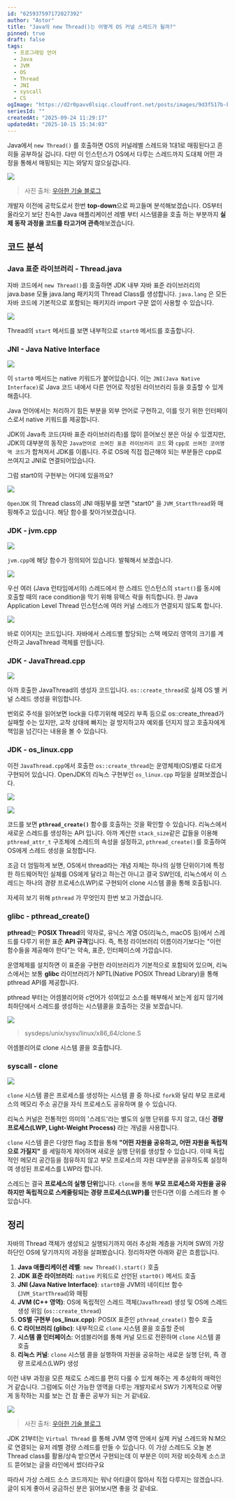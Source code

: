 ```yaml
---
id: "625937597172027392"
author: "Astor"
title: "Java의 new Thread()는 어떻게 OS 커널 스레드가 될까?"
pinned: true
draft: false
tags:
  - 프로그래밍 언어
  - Java
  - JVM
  - OS
  - Thread
  - JNI
  - syscall
  - CS
ogImage: "https://d2r0pavv0lsiqc.cloudfront.net/posts/images/9d3f517b-b4c3-4a91-a04d-048f749777e8.webp"
seriesId: ""
createdAt: "2025-09-24 11:29:17"
updatedAt: "2025-10-15 15:34:03"
---
```



Java에서 `new Thread()` 를 호출하면 OS의 커널레벨 스레드와 1대1로 매핑된다고 흔히들 공부하실 겁니다. 다만 이 인스턴스가 OS에서 다루는 스레드까지 도대체 어떤 과정을 통해서 매핑되는 지는 와닿지 않으실겁니다.

![](https://d2r0pavv0lsiqc.cloudfront.net/projects/images/96eefee4-e375-47ec-872c-53f355115a68.webp)

> 사진 출처: [우아한 기술 블로그](https://techblog.woowahan.com/15398/)

개발자 이전에 공학도로서 한번 **top-down**으로 파고들며 분석해보겠습니다. OS부터 올라오기 보단 친숙한 Java 애플리케이션 레벨 부터 시스템콜을 호출 하는 부분까지 **실제 동작 과정을 코드를 타고가며 관측**해보겠습니다.

## 코드 분석

### Java 표준 라이브러리 - Thread.java

자바 코드에서 `new Thread()`를 호출하면 JDK 내부 자바 표준 라이브러리의 java.base 모듈 java.lang 패키지의 Thread Class를 생성합니다. `java.lang` 은 모든 자바 코드에 기본적으로 포함되는 패키지라 import 구문 없이 사용할 수 있습니다.

![](https://d2r0pavv0lsiqc.cloudfront.net/projects/images/8133af8b-2b24-44a9-9490-98d2e579338a.webp)

Thread의 `start` 메서드를 보면 내부적으로 `start0` 메서드를 호출합니다.&#x20;

### JNI - Java Native Interface

![](https://d2r0pavv0lsiqc.cloudfront.net/projects/images/6c2be356-7192-4a14-8397-fbefd846db23.webp)

이 `start0` 메서드는 native 키워드가 붙어있습니다. 이는 `JNI(Java Native Interface)`로 Java 코드 내에서 다른 언어로 작성된 라이브러리 등을 호출할 수 있게 해줍니다.&#x20;

Java 언어에서는 처리하기 힘든 부분을 외부 언어로 구현하고, 이를 잇기 위한 인터페이스로서 native 키워드를 제공합니다.

JDK의 Java측 코드(자바 표준 라이브러리측)를 많이 뜯어보신 분은 아실 수 있겠지만, JDK의 대부분의 동작은 `Java언어로 쓰여진 표준 라이브러리 코드` 와 `cpp로 쓰여진 코어영역 코드`가 합쳐져서 JDK를 이룹니다. 주로 OS에 직접 접근해야 되는 부분들은 cpp로 쓰여지고 JNI로 연결되어있습니다.

그럼 start0의 구현부는 어디에 있을까요?

![](https://d2r0pavv0lsiqc.cloudfront.net/projects/images/3e506ff3-2d1b-4fb9-aeca-1cc2684c76bd.webp)

`OpenJDK` 의 Thread class의 JNI 매핑부를 보면  "start0" 을 `JVM_StartThread`와 매핑해주고 있습니다. 해당 함수를 찾아가보겠습니다.

### JDK - jvm.cpp

![](https://d2r0pavv0lsiqc.cloudfront.net/projects/images/40e6e8b1-e381-4cdf-8bb3-051a975efdb8.webp)

`jvm.cpp`에 해당 함수가 정의되어 있습니다. 발췌해서 보겠습니다.

![](https://d2r0pavv0lsiqc.cloudfront.net/projects/images/af387d89-f601-479c-a156-329135e07108.webp)

우선 여러 (Java 런타임에서의) 스레드에서 한 스레드 인스턴스의 `start()`를 동시에 호출할 때의 race condition을 막기 위해 뮤텍스 락을 취득합니다. 한 Java Application Level Thread 인스턴스에 여러 커널 스레드가 연결되지 않도록 합니다.

![](https://d2r0pavv0lsiqc.cloudfront.net/projects/images/ba7e549b-b8ec-45b8-860f-30ca08b7191c.webp)

바로 이어지는 코드입니다. 자바에서 스레드별 할당되는 스택 메모리 영역의 크기를 계산하고 JavaThread 객체를 만듭니다.

### JDK - JavaThread.cpp

![](https://d2r0pavv0lsiqc.cloudfront.net/projects/images/359e7e18-7418-480f-bb70-01b6824ecd3a.webp)

아까 호출한 JavaThread의 생성자 코드입니다. `os::create_thread`로 실제 OS 별 커널 스레드 생성을 위임합니다.

번외로 주석을 읽어보면 lock을 다루기위해 메모리 부족 등으로 os::create\_thread가 실패할 수는 있지만, 교착 상태에 빠지는 걸 방지하고자 예외를 던지지 않고 호출자에게 책임을 넘긴다는 내용을 볼 수 있습니다.

### JDK - os\_linux.cpp

이전 `JavaThread.cpp`에서 호출한 `os::create_thread`는 운영체제(OS)별로 다르게 구현되어 있습니다. OpenJDK의 리눅스 구현부인 `os_linux.cpp` 파일을 살펴보겠습니다.

![](https://d2r0pavv0lsiqc.cloudfront.net/projects/images/f4b7f991-b4fb-4674-9fd4-4658f340a866.webp)

![](https://d2r0pavv0lsiqc.cloudfront.net/projects/images/f1fa0222-e3e9-415a-9604-012987735e46.webp)

코드를 보면 **`pthread_create()`** 함수를 호출하는 것을 확인할 수 있습니다. 리눅스에서 새로운 스레드를 생성하는 API 입니다. 아까 계산한 `stack_size`같은 값들을 이용해 `pthread_attr_t` 구조체에 스레드의 속성을 설정하고, `pthread_create()`를 호출하여 OS에게 스레드 생성을 요청합니다.

조금 더 엄밀하게 보면, OS에서 thread라는 개념 자체는 하나의 실행 단위이기에 특정한 하드웨어적인 실체를 OS에게 달라고 하는건 아니고 결국 SW인데, 리눅스에서 이 스레드는 하나의 경량 프로세스(LWP)로 구현되어 clone 시스템 콜을 통해 호출됩니다.

자세히 보기 위해 `pthread` 가 무엇인지 한번 보고 가겠습니다.

### glibc - pthread\_create()

**pthread**는 **POSIX Thread**의 약자로, 유닉스 계열 OS(리눅스, macOS 등)에서 스레드를 다루기 위한 표준 **API 규격**입니다. 즉, 특정 라이브러리 이름이라기보다는 "이런 함수들을 제공해야 한다"는 약속, 표준, 인터페이스에 가깝습니다.

운영체제를 설치하면 이 표준을 구현한 라이브러리가 기본적으로 포함되어 있으며, 리눅스에서는 보통 **glibc** 라이브러리가 NPTL(Native POSIX Thread Library)을 통해 pthread API를 제공합니다.

pthread 부터는 어셈블리어와 c언어가 섞여있고 소스를 해부해서 보는게 쉽지 않기에 최하단에서 스레드를 생성하는 시스템콜을 호출하는 것을 보겠습니다.

![](https://d2r0pavv0lsiqc.cloudfront.net/projects/images/a5f99759-02ce-449b-9477-7301e22870d0.webp)

> sysdeps/unix/sysv/linux/x86\_64/clone.S

어셈블리어로 clone 시스템 콜을 호출합니다.

### syscall - clone

![](https://d2r0pavv0lsiqc.cloudfront.net/projects/images/e124c2b7-4ac4-4b75-9bf8-bc91efca918b.webp)

`clone` 시스템 콜은 프로세스를 생성하는 시스템 콜 중 하나로 `fork`와 달리 부모 프로세스의 메모리 주소 공간을 자식 프로세스도 공유하며 쓸 수 있습니다.

리눅스 커널은 전통적인 의미의 '스레드'라는 별도의 실행 단위를 두지 않고, 대신 **경량 프로세스(LWP, Light-Weight Process)** 라는 개념을 사용합니다.

`clone` 시스템 콜은 다양한 flag 조합을 통해 **"어떤 자원을 공유하고, 어떤 자원을 독립적으로 가질지"** 를 세밀하게 제어하며 새로운 실행 단위를 생성할 수 있습니다. 이때 독립적인 메모리 공간등을 점유하지 않고 부모 프로세스의 자원 대부분을 공유하도록 설정하여 생성된 프로세스를 LWP라 합니다.

스레드는 결국 **프로세스의 실행 단위**입니다. `clone`을 통해 **부모 프로세스와 자원을 공유하지만 독립적으로 스케줄링되는 경량 프로세스(LWP)를** 만든다면 이를 스레드라 볼 수 있습니다.

## 정리

자바의 Thread 객체가 생성되고 실행되기까지 여러 추상화 계층을 거치며 SW의 가장 하단인 OS에 닿기까지의 과정을 살펴봤습니다. 정리하자면 아래와 같은 흐름입니다.

1. **Java 애플리케이션 레벨**: `new Thread().start()` 호출
2. **JDK 표준 라이브러리**: `native` 키워드로 선언된 `start0()` 메서드 호출
3. **JNI (Java Native Interface)**: `start0`을 JVM의 네이티브 함수(`JVM_StartThread`)와 매핑
4. **JVM (C++ 영역)**: OS에 독립적인 스레드 객체(`JavaThread`) 생성 및 OS에 스레드 생성 위임 (`os::create_thread`)
5. **OS별 구현부 (os\_linux.cpp)**: POSIX 표준인 `pthread_create()` 함수 호출
6. **C 라이브러리 (glibc)**: 내부적으로 `clone` 시스템 콜을 호출할 준비
7. **시스템 콜 인터페이스**: 어셈블리어를 통해 커널 모드로 전환하며 `clone` 시스템 콜 호출
8. **리눅스 커널**: `clone` 시스템 콜을 실행하여 자원을 공유하는 새로운 실행 단위, 즉 경량 프로세스(LWP) 생성

이런 내부 과정을 모른 채로도 스레드를 편히 다룰 수 있게 해주는 게 추상화의 매력인 거 같습니다. 그럼에도 이산 가능한 영역을 다루는 개발자로서 SW가 기계적으로 어떻게 동작하는 지를 보는 건 참 좋은 공부가 되는 거 같네요.

![](https://d2r0pavv0lsiqc.cloudfront.net/projects/images/f285b344-6e32-46ba-a71e-6a3b52144415.webp)

> 사진 출처: [우아한 기술 블로그](https://techblog.woowahan.com/15398/)

JDK 21부터는 `Virtual Thread` 를 통해 JVM 영역 안에서 실제 커널 스레드와 N\:M으로 연결되는 유저 레벨 경량 스레드를 만들 수 있습니다. 이 가상 스레드도 오늘 본 Thread class를 활용/상속 받으면서 구현되는데 이 부분은 이미 저랑 비슷하게 소스코드 뜯어보는 글을 라인에서 썼더라구요

<LinkPreview url="https://techblog.lycorp.co.jp/ko/about-java-virtual-thread-1" />

<LinkPreview url="https://techblog.lycorp.co.jp/ko/about-java-virtual-thread-2" />

<LinkPreview url="https://techblog.lycorp.co.jp/ko/about-java-virtual-thread-3" />

따라서 가상 스레드 소스 코드까지는 워낙 아티클이 많아서 직접 다루지는 않겠습니다. 글이 되게 좋아서 궁금하신 분은 읽어보시면 좋을 것 같네요.